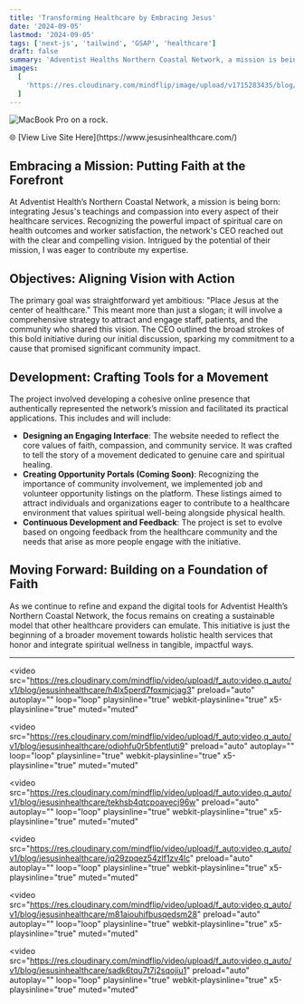 ```yaml
---
title: 'Transforming Healthcare by Embracing Jesus'
date: '2024-09-05'
lastmod: '2024-09-05'
tags: ['next-js', 'tailwind', 'GSAP', 'healthcare']
draft: false
summary: 'Adventist Healths Northern Coastal Network, a mission is being born: integrating Jesus teachings and compassion into every aspect of their healthcare services.'
images:
  [
    'https://res.cloudinary.com/mindflip/image/upload/v1715283435/blog/jesusinhealthcare/thge9bks39icwygsntyg.jpg',
  ]
---
```


![MacBook Pro on a rock.](https://res.cloudinary.com/mindflip/image/upload/v1715280271/blog/jesusinhealthcare/rxdq3dtmz3hn2csotyc2.jpg)

<aside>
🌐 [View Live Site Here](https://www.jesusinhealthcare.com/)

</aside>

## Embracing a Mission: Putting Faith at the Forefront

At Adventist Health’s Northern Coastal Network, a mission is being born: integrating Jesus's teachings and compassion into every aspect of their healthcare services. Recognizing the powerful impact of spiritual care on health outcomes and worker satisfaction, the network's CEO reached out with the clear and compelling vision. Intrigued by the potential of their mission, I was eager to contribute my expertise.

## Objectives: Aligning Vision with Action

The primary goal was straightforward yet ambitious: "Place Jesus at the center of healthcare." This meant more than just a slogan; it will involve a comprehensive strategy to attract and engage staff, patients, and the community who shared this vision. The CEO outlined the broad strokes of this bold initiative during our initial discussion, sparking my commitment to a cause that promised significant community impact.

## Development: Crafting Tools for a Movement

The project involved developing a cohesive online presence that authentically represented the network’s mission and facilitated its practical applications. This includes and will include:

- **Designing an Engaging Interface**: The website needed to reflect the core values of faith, compassion, and community service. It was crafted to tell the story of a movement dedicated to genuine care and spiritual healing.
- **Creating Opportunity Portals (Coming Soon)**: Recognizing the importance of community involvement, we implemented job and volunteer opportunity listings on the platform. These listings aimed to attract individuals and organizations eager to contribute to a healthcare environment that values spiritual well-being alongside physical health.
- **Continuous Development and Feedback**: The project is set to evolve based on ongoing feedback from the healthcare community and the needs that arise as more people engage with the initiative.

## Moving Forward: Building on a Foundation of Faith

As we continue to refine and expand the digital tools for Adventist Health’s Northern Coastal Network, the focus remains on creating a sustainable model that other healthcare providers can emulate. This initiative is just the beginning of a broader movement towards holistic health services that honor and integrate spiritual wellness in tangible, impactful ways.

---

<video
  src="https://res.cloudinary.com/mindflip/video/upload/f_auto:video,q_auto/v1/blog/jesusinhealthcare/h4lx5perd7foxmjcjag3"
  preload="auto"
  autoplay=""
  loop="loop"
  playsinline="true"
  webkit-playsinline="true"
  x5-playsinline="true"
  muted="muted"
></video>
<video
  src="https://res.cloudinary.com/mindflip/video/upload/f_auto:video,q_auto/v1/blog/jesusinhealthcare/odiohfu0r5bfentluti9"
  preload="auto"
  autoplay=""
  loop="loop"
  playsinline="true"
  webkit-playsinline="true"
  x5-playsinline="true"
  muted="muted"
></video>
<video
  src="https://res.cloudinary.com/mindflip/video/upload/f_auto:video,q_auto/v1/blog/jesusinhealthcare/tekhsb4qtcpoavecj96w"
  preload="auto"
  autoplay=""
  loop="loop"
  playsinline="true"
  webkit-playsinline="true"
  x5-playsinline="true"
  muted="muted"
></video>
<video
  src="https://res.cloudinary.com/mindflip/video/upload/f_auto:video,q_auto/v1/blog/jesusinhealthcare/jq29zpqez54zlf1zv4lc"
  preload="auto"
  autoplay=""
  loop="loop"
  playsinline="true"
  webkit-playsinline="true"
  x5-playsinline="true"
  muted="muted"
></video>
<video
  src="https://res.cloudinary.com/mindflip/video/upload/f_auto:video,q_auto/v1/blog/jesusinhealthcare/m81aiouhifbusqedsm28"
  preload="auto"
  autoplay=""
  loop="loop"
  playsinline="true"
  webkit-playsinline="true"
  x5-playsinline="true"
  muted="muted"
></video>
<video
  src="https://res.cloudinary.com/mindflip/video/upload/f_auto:video,q_auto/v1/blog/jesusinhealthcare/sadk6tqu7t7j2sqojiu1"
  preload="auto"
  autoplay=""
  loop="loop"
  playsinline="true"
  webkit-playsinline="true"
  x5-playsinline="true"
  muted="muted"
></video>


